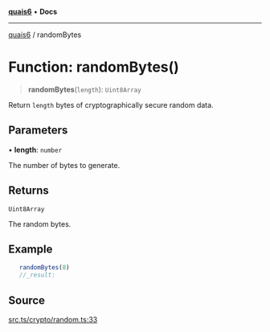 [**quais6**](../README.md) • **Docs**

***

[quais6](../globals.md) / randomBytes

# Function: randomBytes()

> **randomBytes**(`length`): `Uint8Array`

Return `length` bytes of cryptographically secure random data.

## Parameters

• **length**: `number`

The number of bytes to generate.

## Returns

`Uint8Array`

The random bytes.

## Example

```ts
   randomBytes(8)
   //_result:
 ```

## Source

[src.ts/crypto/random.ts:33](https://github.com/dominant-strategies/quais-6.js/blob/aca1855329c3946c627ab7f16ac5304cea7d20c5/src.ts/crypto/random.ts#L33)
